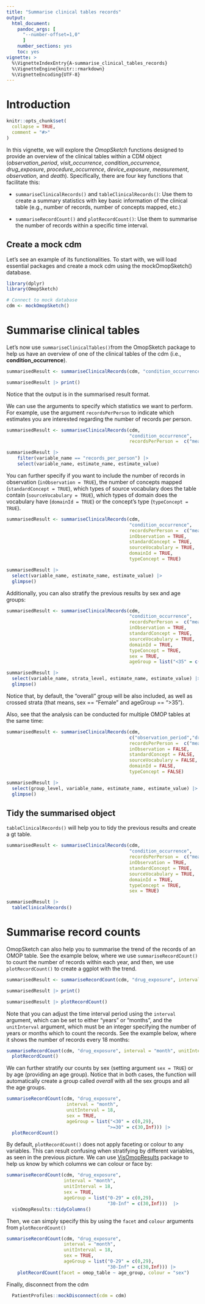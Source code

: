 ```yaml
---
title: "Summarise clinical tables records"
output: 
  html_document:
    pandoc_args: [
      "--number-offset=1,0"
      ]
    number_sections: yes
    toc: yes
vignette: >
  %\VignetteIndexEntry{A-summarise_clinical_tables_records}
  %\VignetteEngine{knitr::rmarkdown}
  %\VignetteEncoding{UTF-8}
---
```


# Introduction

```r
knitr::opts_chunk$set(
  collapse = TRUE,
  comment = "#>"
)
```

In this vignette, we will explore the *OmopSketch* functions designed to provide an overview of the clinical tables within a CDM object (*observation_period*, *visit_occurrence*, *condition_occurrence*, *drug_exposure*, *procedure_occurrence*, *device_exposure*, *measurement*, *observation*, and *death*). Specifically, there are four key functions that facilitate this:

-   `summariseClinicalRecords()` and `tableClinicalRecords()`: Use them to create a summary statistics with key basic information of the clinical table (e.g., number of records, number of concepts mapped, etc.)

-   `summariseRecordCount()` and `plotRecordCount()`: Use them to summarise the number of records within a specific time interval.

## Create a mock cdm

Let's see an example of its functionalities. To start with, we will load essential packages and create a mock cdm using the mockOmopSketch() database.

```r
library(dplyr)
library(OmopSketch)

# Connect to mock database
cdm <- mockOmopSketch()
```

# Summarise clinical tables

Let's now use `summariseClinicalTables()`from the OmopSketch package to help us have an overview of one of the clinical tables of the cdm (i.e., **condition_occurrence**).

```r
summarisedResult <- summariseClinicalRecords(cdm, "condition_occurrence")

summarisedResult |> print()
```

Notice that the output is in the summarised result format.

We can use the arguments to specify which statistics we want to perform. For example, use the argument `recordsPerPerson` to indicate which estimates you are interested regarding the number of records per person.

```r
summarisedResult <- summariseClinicalRecords(cdm, 
                                             "condition_occurrence",
                                             recordsPerPerson =  c("mean", "sd", "q05", "q95"))

summarisedResult |> 
    filter(variable_name == "records_per_person") |>
    select(variable_name, estimate_name, estimate_value)
```

You can further specify if you want to include the number of records in observation (`inObservation = TRUE`), the number of concepts mapped (`standardConcept = TRUE`), which types of source vocabulary does the table contain (`sourceVocabulary = TRUE`), which types of domain does the vocabulary have (`domainId = TRUE`) or the concept's type (`typeConcept = TRUE`).

```r
summarisedResult <- summariseClinicalRecords(cdm, 
                                             "condition_occurrence",
                                             recordsPerPerson =  c("mean", "sd", "q05", "q95"),
                                             inObservation = TRUE,
                                             standardConcept = TRUE,
                                             sourceVocabulary = TRUE,
                                             domainId = TRUE,
                                             typeConcept = TRUE)

summarisedResult |> 
  select(variable_name, estimate_name, estimate_value) |> 
  glimpse()
```

Additionally, you can also stratify the previous results by sex and age groups:

```r
summarisedResult <- summariseClinicalRecords(cdm, 
                                             "condition_occurrence",
                                             recordsPerPerson =  c("mean", "sd", "q05", "q95"),
                                             inObservation = TRUE,
                                             standardConcept = TRUE,
                                             sourceVocabulary = TRUE,
                                             domainId = TRUE,
                                             typeConcept = TRUE,
                                             sex = TRUE,
                                             ageGroup = list("<35" = c(0, 34), ">=35" = c(35, Inf)))

summarisedResult |> 
  select(variable_name, strata_level, estimate_name, estimate_value) |> 
  glimpse()
```

Notice that, by default, the "overall" group will be also included, as well as crossed strata (that means, sex == "Female" and ageGroup == "\>35").

Also, see that the analysis can be conducted for multiple OMOP tables at the same time:

```r
summarisedResult <- summariseClinicalRecords(cdm, 
                                             c("observation_period","drug_exposure"),
                                             recordsPerPerson =  c("mean","sd"),
                                             inObservation = FALSE,
                                             standardConcept = FALSE,
                                             sourceVocabulary = FALSE,
                                             domainId = FALSE,
                                             typeConcept = FALSE)

summarisedResult |> 
  select(group_level, variable_name, estimate_name, estimate_value) |> 
  glimpse()
```

## Tidy the summarised object

`tableClinicalRecords()` will help you to tidy the previous results and create a gt table.

```r
summarisedResult <- summariseClinicalRecords(cdm, 
                                             "condition_occurrence",
                                             recordsPerPerson =  c("mean", "sd", "q05", "q95"),
                                             inObservation = TRUE,
                                             standardConcept = TRUE,
                                             sourceVocabulary = TRUE,
                                             domainId = TRUE,
                                             typeConcept = TRUE, 
                                             sex = TRUE)

summarisedResult |> 
  tableClinicalRecords()
```

# Summarise record counts

OmopSketch can also help you to summarise the trend of the records of an OMOP table. See the example below, where we use `summariseRecordCount()` to count the number of records within each year, and then, we use `plotRecordCount()` to create a ggplot with the trend.

```r
summarisedResult <- summariseRecordCount(cdm, "drug_exposure", interval = "year", unitInterval = 1)

summarisedResult |> print()

summarisedResult |> plotRecordCount()
```

Note that you can adjust the time interval period using the `interval` argument, which can be set to either "years" or "months", and the `unitInterval` argument, which must be an integer specifying the number of years or months which to count the records. See the example below, where it shows the number of records every 18 months:

```r
summariseRecordCount(cdm, "drug_exposure", interval = "month", unitInterval = 18) |> 
  plotRecordCount()
```

We can further stratify our counts by sex (setting argument `sex = TRUE`) or by age (providing an age group). Notice that in both cases, the function will automatically create a group called *overall* with all the sex groups and all the age groups.

```r
summariseRecordCount(cdm, "drug_exposure",
                      interval = "month", 
                      unitInterval = 18, 
                      sex = TRUE, 
                      ageGroup = list("<30" = c(0,29),
                                     ">=30" = c(30,Inf))) |> 
  plotRecordCount()
```

By default, `plotRecordCount()` does not apply faceting or colour to any variables. This can result confusing when stratifying by different variables, as seen in the previous picture. We can use [VisOmopResults](https://darwin-eu.github.io/visOmopResults/) package to help us know by which columns we can colour or face by:

```r
summariseRecordCount(cdm, "drug_exposure",
                     interval = "month", 
                     unitInterval = 18, 
                     sex = TRUE,
                     ageGroup = list("0-29" = c(0,29),
                                     "30-Inf" = c(30,Inf)))  |>
  visOmopResults::tidyColumns()
```

Then, we can simply specify this by using the `facet` and `colour` arguments from `plotRecordCount()`

```r
summariseRecordCount(cdm, "drug_exposure",
                     interval = "month", 
                     unitInterval = 18, 
                     sex = TRUE,
                     ageGroup = list("0-29" = c(0,29),
                                     "30-Inf" = c(30,Inf))) |>
    plotRecordCount(facet = omop_table ~ age_group, colour = "sex")
```

Finally, disconnect from the cdm

```r
  PatientProfiles::mockDisconnect(cdm = cdm)
```
